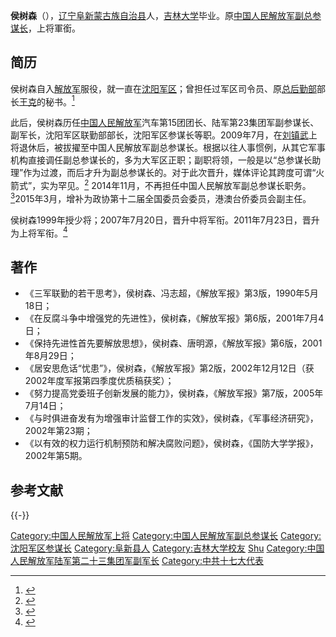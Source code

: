 '''侯树森'''（{{bd|1950年|6月||catIdx=H侯}}），[[辽宁|辽宁]][[阜新蒙古族自治县|阜新蒙古族自治县]]人，[[吉林大学|吉林大学]]毕业。原[[中国人民解放军总参谋部|中国人民解放军副总参谋长]]，上将軍銜。

== 简历 ==
侯树森自入[[中国人民解放军|解放军]]服役，就一直在[[沈阳军区|沈阳军区]]；曾担任过军区司令员、原[[中国人民解放军总后勤部|总后勤部]]部长[[王克|王克]]的秘书。<ref>{{Cite web |url=http://realtime.zaobao.com/2009/07/090703_11.shtml |title=联合早报：王克上将秘书侯树森升任副总长 |accessdate=2009-10-05 |archive-date=2009-10-09 |archive-url=https://web.archive.org/web/20091009204135/http://realtime.zaobao.com/2009/07/090703_11.shtml |dead-url=no }}</ref>

此后，侯树森历任[[中国人民解放军|中国人民解放军]]汽车第15团团长、陆军第23集团军副参谋长、副军长，沈阳军区联勤部部长，沈阳军区参谋长等职。2009年7月，在[[刘镇武|刘镇武]]上将退休后，被拔擢至中国人民解放军副总参谋长。根据以往人事惯例，从其它军事机构直接调任副总参谋长的，多为大军区正职；副职将领，一般是以“总参谋长助理”作为过渡，而后才升为副总参谋长的。对于此次晋升，媒体评论其跨度可谓“火箭式”，实为罕见。<ref>{{Cite web |url=http://www.stnn.cc/china/200907/t20090707_1059163.html |title=沈阳军区参谋长侯树森跳升解放军副总参谋长 |access-date=2009-10-05 |archive-url=https://web.archive.org/web/20090810082350/http://www.stnn.cc/china/200907/t20090707_1059163.html |archive-date=2009-08-10 |dead-url=yes }}</ref> 2014年11月，不再担任中国人民解放军副总参谋长职务。<ref>{{Cite web |url=http://news.163.com/14/1112/12/AAROKLVD0001124J.html |title=侯树森不再担任解放军副总参谋长职务 |access-date=2014-11-12 |archive-url=https://web.archive.org/web/20141112171137/http://news.163.com/14/1112/12/AAROKLVD0001124J.html |archive-date=2014-11-12 |dead-url=yes }}</ref>2015年3月，增补为政协第十二届全国委员会委员，港澳台侨委员会副主任。

侯树森1999年授少将；2007年7月20日，晋升中将军衔。2011年7月23日，晋升为上将军衔。<ref>{{cite web|url=http://news.163.com/11/0723/14/79LGFJV800014JB5.html|title=中央军委授予孙建国等六名军官上将军衔|publisher=网易|accessdate=2011-07-23|archive-date=2020-04-12|archive-url=https://web.archive.org/web/20200412212459/http://news.163.com/11/0723/14/79LGFJV800014JB5.html|dead-url=no}}</ref>

== 著作 ==
*《三军联勤的若干思考》，侯树森、冯志超，《解放军报》第3版，1990年5月18日；
*《在反腐斗争中增强党的先进性》，侯树森，《解放军报》第6版，2001年7月4日；
*《保持先进性首先要解放思想》，侯树森、唐明源，《解放军报》第6版，2001年8月29日；
*《居安思危话“忧患”》，侯树森，《解放军报》第2版，2002年12月12日（获2002年度军报第四季度优质稿获奖）；
*《努力提高党委班子创新发展的能力》，侯树森，《解放军报》第7版，2005年7月14日；
*《与时俱进奋发有为增强审计监督工作的实效》，侯树森，《军事经济研究》，2002年第23期；
*《以有效的权力运行机制预防和解决腐败问题》，侯树森，《国防大学学报》，2002年第5期。

==参考文献==
{{Reflist}}

{{-}}
{{中国人民解放军上将/2011}}
{{中国人民解放军副总参谋长}}
{{DEFAULTSORT:hou shusen}}
[[Category:中国人民解放军上将|Category:中国人民解放军上将]]
[[Category:中国人民解放军副总参谋长|Category:中国人民解放军副总参谋长]]
[[Category:沈阳军区参谋长|Category:沈阳军区参谋长]]
[[Category:阜新县人|Category:阜新县人]]
[[Category:吉林大学校友|Category:吉林大学校友]]
[[Category:侯姓|Shu]]
[[Category:中国人民解放军陆军第二十三集团军副军长|Category:中国人民解放军陆军第二十三集团军副军长]]
[[Category:中共十七大代表|Category:中共十七大代表]]